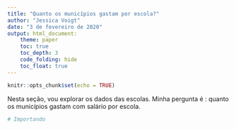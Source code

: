 ```yaml
---
title: "Quanto os municípios gastam por escola?"
author: "Jessica Voigt"
date: "3 de fevereiro de 2020"
output: html_document:
    theme: paper
    toc: true 
    toc_depth: 3 
    code_folding: hide 
    toc_float: true
---
```


```r
knitr::opts_chunk$set(echo = TRUE)
```

Nesta seção, vou explorar os dados das escolas.
Minha pergunta é : quanto os municípios gastam com salário por escola.

```r
# Importando


```

